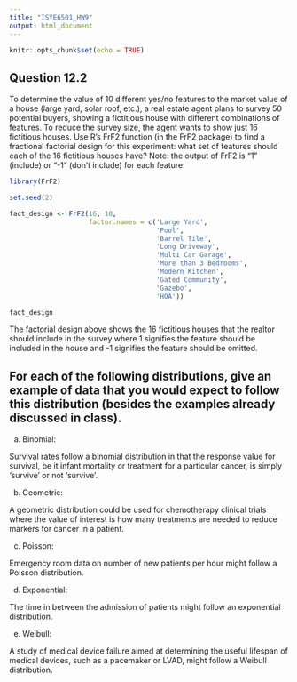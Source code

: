 ```yaml
---
title: "ISYE6501_HW9"
output: html_document
---
```


```r
knitr::opts_chunk$set(echo = TRUE)
```

## Question 12.2

To determine the value of 10 different yes/no features to the market value of a house (large yard, solar roof, etc.), a real estate agent plans to survey 50 potential buyers, showing a fictitious house with different combinations of features.  To reduce the survey size, the agent wants to show just 16 fictitious houses. Use R’s FrF2 function (in the FrF2 package) to find a fractional factorial design for this experiment: what set of features should each of the 16 fictitious houses have?  Note: the output of FrF2 is “1” (include) or  “-1” (don’t include) for each feature.

```r
library(FrF2)
```
```r
set.seed(2)

fact_design <- FrF2(16, 10,
                    factor.names = c('Large Yard',
                                     'Pool', 
                                     'Barrel Tile', 
                                     'Long Driveway', 
                                     'Multi Car Garage',
                                     'More than 3 Bedrooms', 
                                     'Modern Kitchen', 
                                     'Gated Community', 
                                     'Gazebo', 
                                     'HOA'))

fact_design
```
The factorial design above shows the 16 fictitious houses that the realtor should include in the survey where 1 signifies the feature should be included in the house and -1 signifies the feature should be omitted.

## For each of the following distributions, give an example of data that you would expect to follow this distribution (besides the examples already discussed in class).
a.	Binomial:

Survival rates follow a binomial distribution in that the response value for survival, be it infant mortality  or treatment for a particular cancer, is simply 'survive' or not 'survive'.

b.	Geometric:

A geometric distribution could be used for chemotherapy clinical trials where the value of interest is how many treatments are needed to reduce markers for cancer in a patient.  

c.	Poisson:

Emergency room data on number of new patients per hour might follow a Poisson distribution.

d.	Exponential:

The time in between the admission of patients might follow an exponential distribution.

e.	Weibull:

A study of medical device failure aimed at determining the useful lifespan of medical devices, such as a pacemaker or LVAD, might follow a Weibull distribution.
